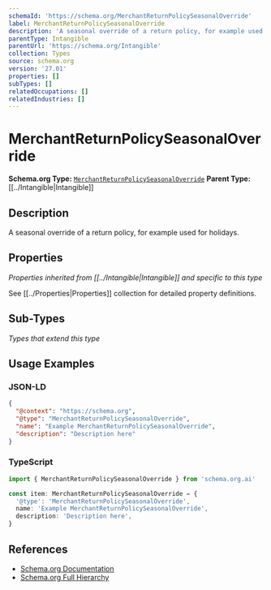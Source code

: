 ```yaml
---
schemaId: 'https://schema.org/MerchantReturnPolicySeasonalOverride'
label: MerchantReturnPolicySeasonalOverride
description: 'A seasonal override of a return policy, for example used for holidays.'
parentType: Intangible
parentUrl: 'https://schema.org/Intangible'
collection: Types
source: schema.org
version: '27.01'
properties: []
subTypes: []
relatedOccupations: []
relatedIndustries: []
---
```

# MerchantReturnPolicySeasonalOverride

**Schema.org Type:** [`MerchantReturnPolicySeasonalOverride`](https://schema.org/MerchantReturnPolicySeasonalOverride)
**Parent Type:** [[../Intangible|Intangible]]

## Description

A seasonal override of a return policy, for example used for holidays.

## Properties

*Properties inherited from [[../Intangible|Intangible]] and specific to this type*

See [[../Properties|Properties]] collection for detailed property definitions.

## Sub-Types

*Types that extend this type*

## Usage Examples

### JSON-LD

```json
{
  "@context": "https://schema.org",
  "@type": "MerchantReturnPolicySeasonalOverride",
  "name": "Example MerchantReturnPolicySeasonalOverride",
  "description": "Description here"
}
```

### TypeScript

```typescript
import { MerchantReturnPolicySeasonalOverride } from 'schema.org.ai'

const item: MerchantReturnPolicySeasonalOverride = {
  '@type': 'MerchantReturnPolicySeasonalOverride',
  name: 'Example MerchantReturnPolicySeasonalOverride',
  description: 'Description here',
}
```

## References

- [Schema.org Documentation](https://schema.org/MerchantReturnPolicySeasonalOverride)
- [Schema.org Full Hierarchy](https://schema.org/docs/full.html)
